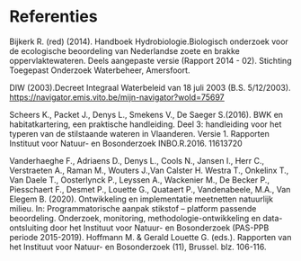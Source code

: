 # Referenties {.unnumbered}

Bijkerk R.
(red) (2014).
Handboek Hydrobiologie.Biologisch onderzoek voor de ecologische beoordeling van Nederlandse zoete en brakke oppervlaktewateren.
Deels aangepaste versie (Rapport 2014 - 02).
Stichting Toegepast Onderzoek Waterbeheer, Amersfoort.

DIW (2003).Decreet Integraal Waterbeleid van 18 juli 2003 (B.S. 5/12/2003).
[[https://navigator.emis.vito.be/mijn-navigator?woId=75697]{.underline}](https://navigator.emis.vito.be/mijn-navigator?woId=75697)

Scheers K., Packet J., Denys L., Smekens V., De Saeger S.(2016). BWK en habitatkartering, een praktische handleiding.
Deel 3: handleiding voor het typeren van de stilstaande wateren in Vlaanderen.
Versie 1.
Rapporten Instituut voor Natuur- en Bosonderzoek INBO.R.2016.
11613720

Vanderhaeghe F., Adriaens D., Denys L., Cools N., Jansen I., Herr C., Verstraeten A., Raman M., Wouters J.,Van Calster H. Westra T., Onkelinx T., Van Daele T., Oosterlynck P., Leyssen A., Wackenier M., De Becker P., Piesschaert F., Desmet P., Louette G., Quataert P., Vandenabeele, M.A., Van Elegem B.
(2020).
Ontwikkeling en implementatie meetnetten natuurlijk milieu.
In: Programmatorische aanpak stikstof -- platform passende beoordeling.
Onderzoek, monitoring, methodologie-ontwikkeling en data-ontsluiting door het Instituut voor Natuur- en Bosonderzoek (PAS-PPB periode 2015-2019).
Hoffmann M.
& Gerald Louette G.
(eds.).
Rapporten van het Instituut voor Natuur- en Bosonderzoek (11), Brussel.
blz.
106-116.
